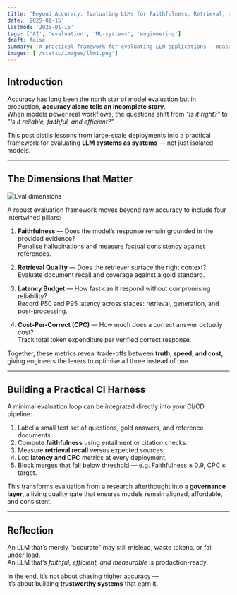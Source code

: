 ```yaml
---
title: 'Beyond Accuracy: Evaluating LLMs for Faithfulness, Retrieval, and Real-World Performance'
date: '2025-01-15'
lastmod: '2025-01-15'
tags: ['AI', 'evaluation', 'ML-systems', 'engineering']
draft: false
summary: 'A practical framework for evaluating LLM applications — measuring what truly matters: faithfulness, retrieval quality, and cost-per-correct in production systems.'
images: ['/static/images/llm1.png']
---
```


## Introduction

Accuracy has long been the north star of model evaluation but in production, **accuracy alone tells an incomplete story**.  
When models power real workflows, the questions shift from _"Is it right?"_ to _"Is it reliable, faithful, and efficient?"_

This post distils lessons from large-scale deployments into a practical framework for evaluating **LLM systems as systems** — not just isolated models.

---

## The Dimensions that Matter

![Eval dimensions](/static/images/llm2.webp)

A robust evaluation framework moves beyond raw accuracy to include four intertwined pillars:

1. **Faithfulness** — Does the model’s response remain grounded in the provided evidence?  
   Penalise hallucinations and measure factual consistency against references.

2. **Retrieval Quality** — Does the retriever surface the right context?  
   Evaluate document recall and coverage against a gold standard.

3. **Latency Budget** — How fast can it respond without compromising reliability?  
   Record P50 and P95 latency across stages: retrieval, generation, and post-processing.

4. **Cost-Per-Correct (CPC)** — How much does a correct answer _actually_ cost?  
   Track total token expenditure per verified correct response.

Together, these metrics reveal trade-offs between **truth, speed, and cost**, giving engineers the levers to optimise all three instead of one.

---

## Building a Practical CI Harness

A minimal evaluation loop can be integrated directly into your CI/CD pipeline:

1. Label a small test set of questions, gold answers, and reference documents.
2. Compute **faithfulness** using entailment or citation checks.
3. Measure **retrieval recall** versus expected sources.
4. Log **latency and CPC** metrics at every deployment.
5. Block merges that fall below threshold — e.g. Faithfulness ≥ 0.9, CPC ≤ target.

This transforms evaluation from a research afterthought into a **governance layer**, a living quality gate that ensures models remain aligned, affordable, and consistent.

---

## Reflection

An LLM that’s merely “accurate” may still mislead, waste tokens, or fail under load.  
An LLM that’s _faithful, efficient, and measurable_ is production-ready.

In the end, it’s not about chasing higher accuracy —  
it’s about building **trustworthy systems** that earn it.
